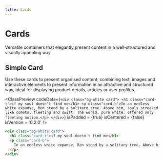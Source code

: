 ```yaml
---
title: Cards
---
```



# Cards

Versatile containers that elegantly present content in a well-structured and visually appealing way

## Simple Card

Use these cards to present organised content, combining text, images and interactive elements to present information in an attractive and structured way, ideal for displaying product details, articles or user profiles.

<ClassPreview
  codeData={`
    <div class="bg-white card">
        <h1 class="card-t">if my soul doesn't find me</h1>
        <p class="card-b">In an endless white expanse, Ren stood by a solitary tree. Above him, souls streaked like comets, fleeting and swift. The world, pure white, offered only fleeting motion.</p>
    </div>
  `}
  isPadded = {true}
  isCentered = {false}
  isVersion = '0.2.0'
/>

```html
<div class="bg-white card">
  <h1 class="card-t">if my soul doesn't find me</h1>
  <p class="card-b">
    In an endless white expanse, Ren stood by a solitary tree. Above him, souls streaked like comets, fleeting and swift. The world, pure white, offered only fleeting motion.
  </p>
</div>
```